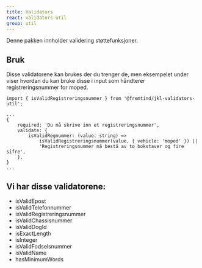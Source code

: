 ```yaml
---
title: Validators
react: validators-util
group: util
---
```


<Ingress>Denne pakken innholder validering støttefunksjoner.</Ingress>

## Bruk
Disse validatorene kan brukes der du trenger de,
men eksempelet under viser hvordan du kan bruke disse i input som håndterer registreringsnummer for moped.
```tsx
import { isValidRegistreringsnummer } from '@fremtind/jkl-validators-util';

...
{
    required: 'Du må skrive inn et registreringsnummer',
    validate: {
        isValidRegnummer: (value: string) =>
            isValidRegistreringsnummer(value, { vehicle: 'moped' }) ||
            'Registreringsnummer må bestå av to bokstaver og fire sifre',
    },
}
...
```


## Vi har disse validatorene:
- isValidEpost
- isValidTelefonnummer
- isValidRegistreringsnummer
- isValidChassisnummer
- isValidDogId
- isExactLength
- isInteger
- isValidFodselsnummer
- isValidName
- hasMinimumWords
